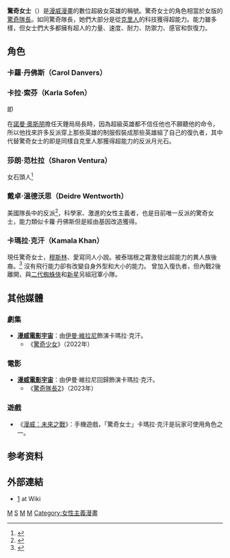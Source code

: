 {{expand|time=2014-07-07T10:18:23+00:00}}
{{noteTA
|G1=美国漫画
}}
{{Infobox comics set and title
<!--Wikipedia:WikiProject Comics-->
<!--Character section-->
|code_name  = 驚奇女士
|image      = 
|caption    = 
|publisher  = [[漫威漫畫|漫威漫畫]]
|debut      = 《驚奇女士》#1
|debutmo    = 一
|debutyr    = 1977<!-- Debut of the Ms. Marvel identity, not the Carol Danvers character -->
|writer1    = Gerry Conway
|writer2   = Carla Conway
|artist1    = John Buscema
|characters = [[卡蘿·丹佛斯|卡蘿·丹佛斯]]<br/>{{link-en|莎朗·范杜拉|Sharon Ventura}}<br/>{{link-en|月光石 (漫畫)|Karla Sofen|月光石}}<br/>{{link-en|卡瑪拉·克汗 (漫畫)|Kamala Khan|卡瑪拉·克汗}}
|seealso    =
}}
'''驚奇女士'''（{{lang-en|Ms. Marvel}}）是[[漫威漫畫|漫威漫畫]]的數位超級女英雄的稱號。驚奇女士的角色相當於女版的[[驚奇隊長_(漫威漫畫)|驚奇隊長]]。如同驚奇隊長，她們大部分是從[[克里人_(漫畫)|克里人]]的科技獲得超能力。能力雖多樣，但女士們大多都擁有超人的力量、速度、耐力、防禦力、感官和恢復力。

==角色==
===卡蘿·丹佛斯（Carol Danvers）===
{{Main|卡蘿·丹佛斯}}

===卡拉·索芬（Karla Sofen）===
即{{link-en|月光石 (漫畫)|Karla Sofen|月光石}}

在[[綠惡魔|諾曼·奧斯朋]]擔任天錘局局長時，因為超級英雄都不信任他也不願聽他的命令，所以他找來許多反派穿上那些英雄的制服假裝成那些英雄組了自己的復仇者，其中代替驚奇女士的即是同樣自克里人那獲得超能力的反派月光石。

===莎朗·范杜拉（Sharon Ventura）===
女石頭人<ref>{{cite web|url=https://marvel.com/universe/Ms._Marvel_(Sharon_Ventura)|title=Sharon_Ventura|accessdate=2017-09-18|archive-date=2017-06-23|archive-url=https://web.archive.org/web/20170623024921/http://marvel.com/universe/Ms._Marvel_(Sharon_Ventura)|dead-url=no}}</ref>

===戴卓·溫德沃思（Deidre Wentworth）===
美國隊長中的反派{{le|至高女|Superia}}<ref>{{cite web|url=https://en.wikipedia.org/wiki/Superia|title=Superia|accessdate=2017-05-26|archive-date=2016-12-09|archive-url=https://web.archive.org/web/20161209044400/https://en.wikipedia.org/wiki/Superia|dead-url=no}}</ref>，科學家、激進的女性主義者，也是目前唯一反派的驚奇女士，能力類似卡蘿·丹佛斯但是經由基因改造獲得。

===卡瑪拉·克汗（Kamala Khan）===
現任驚奇女士，[[穆斯林|穆斯林]]、愛寫同人小說。被泰瑞根之霧激發出超能力的異人族後裔。<ref>{{cite web|url=http://marvel.wikia.com/Kamala_Khan_(Earth-616)|title=Kamala Khan|accessdate=2014-07-09|archive-date=2014-06-02|archive-url=https://web.archive.org/web/20140602201143/http://marvel.wikia.com/Kamala_Khan_(Earth-616)|dead-url=yes}}</ref>
沒有飛行能力卻有改變自身外型和大小的能力。
曾加入復仇者，但內戰2後離開，與[[蜘蛛人_(麥爾斯·莫拉雷斯)|二代蜘蛛俠]]和[[新星_(山姆·亞歷山大)|新星]]另組冠軍小隊。

== 其他媒體 ==
===劇集===
*'''[[漫威電影宇宙|漫威電影宇宙]]'''：由[[伊曼·維拉尼|伊曼·維拉尼]]飾演卡瑪拉·克汗。
**《[[驚奇少女_(電視劇)|驚奇少女]]》（2022年）

===電影===
*'''[[漫威電影宇宙|漫威電影宇宙]]'''：由伊曼·維拉尼回歸飾演卡瑪拉·克汗。
**《[[驚奇隊長2|驚奇隊長2]]》（2023年）

===遊戲===
*《[[漫威：未來之戰|漫威：未來之戰]]》：手機遊戲，「驚奇女士」卡瑪拉·克汗是玩家可使用角色之一。

== 参考资料 ==
{{Reflist}}

== 外部連結 ==
* [https://en.wikipedia.org/wiki/Ms._Marvel] {{Wayback|url=https://en.wikipedia.org/wiki/Ms._Marvel |date=20140714201443 }} at Wiki

{{復仇者}}
{{驚奇隊長}}

[[Category:復仇者|M]]
[[Category:1968年首次亮相的漫画角色|S]]
[[Category:漫威漫畫超級英雄|M]]
[[Category:漫威漫畫作品|M]]
[[Category:女性主義漫畫|Category:女性主義漫畫]]